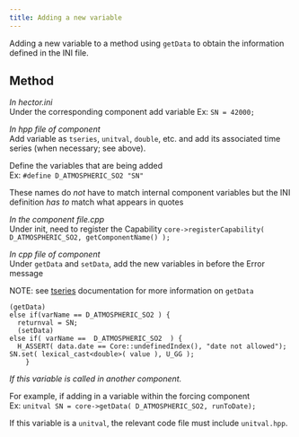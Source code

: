 ```yaml
---
title: Adding a new variable
---
```


Adding a new variable to a method using `getData` to obtain the information defined in the INI file.

Method
---------

_In hector.ini_  
Under the corresponding component add variable
	Ex: `SN = 42000;`



_In hpp file of component_   
Add variable as `tseries`, `unitval`, `double`, etc. and add its associated time series (when necessary; see above).

Define the variables that are being added  
Ex: `#define D_ATMOSPHERIC_SO2 "SN"`
	
These names do *not* have to match internal component variables but the INI definition *has to* match what appears in quotes

_In the component file.cpp_  
Under init, need to register the Capability
	`core->registerCapability( D_ATMOSPHERIC_SO2, getComponentName() );`

_In cpp file of component_  
Under `getData` and `setData`, add the new variables in before the Error message 

NOTE: see [tseries](https://jgcri.github.io/hector/articles/manual/TimeSeries.html) documentation for more information on `getData`

	(getData)
	else if(varName == D_ATMOSPHERIC_SO2 ) {
	  returnval = SN;
	  (setData)
	else if( varName ==  D_ATMOSPHERIC_SO2  ) {
	  H_ASSERT( data.date == Core::undefinedIndex(), "date not allowed");
    SN.set( lexical_cast<double>( value ), U_GG );
        }


_If this variable is called in another component._  

For example, if adding in a variable within the forcing component  
Ex: `unitval SN = core->getData( D_ATMOSPHERIC_SO2, runToDate);`

If this variable is a `unitval`, the relevant code file must include `unitval.hpp`.
